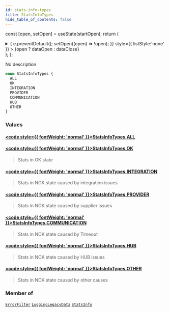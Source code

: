 ```yaml
---
id: stats-info-types
title: StatsInfoTypes
hide_table_of_contents: false
---
```






const [open, setOpen] = useState(startOpen);
return (
<details {...(open ? { open: true } : {})} className="details" style={{ border:'none', boxShadow:'none', background:'var(--ifm-background-color)' }}>
<summary
onClick={(e) => {
e.preventDefault();
setOpen((open) => !open);
}}
style={{ listStyle:'none' }} >
{open ? dataOpen : dataClose}
</summary>
{open && children}
</details>
);
};

No description

```graphql
enum StatsInfoTypes {
  ALL
  OK
  INTEGRATION
  PROVIDER
  COMMUNICATION
  HUB
  OTHER
}
```

### Values

#### [<code style={{ fontWeight: 'normal' }}>StatsInfoTypes.<b>ALL</b></code>](#)

>

#### [<code style={{ fontWeight: 'normal' }}>StatsInfoTypes.<b>OK</b></code>](#)

> Stats in OK state

#### [<code style={{ fontWeight: 'normal' }}>StatsInfoTypes.<b>INTEGRATION</b></code>](#)

> Stats in NOK state caused by integration issues

#### [<code style={{ fontWeight: 'normal' }}>StatsInfoTypes.<b>PROVIDER</b></code>](#)

> Stats in NOK state caused by supplier issues

#### [<code style={{ fontWeight: 'normal' }}>StatsInfoTypes.<b>COMMUNICATION</b></code>](#)

> Stats in NOK state caused by Timeout

#### [<code style={{ fontWeight: 'normal' }}>StatsInfoTypes.<b>HUB</b></code>](#)

> Stats in NOK state caused by HUB issues

#### [<code style={{ fontWeight: 'normal' }}>StatsInfoTypes.<b>OTHER</b></code>](#)

> Stats in NOK state caused by other causes

### Member of

[`ErrorFilter`](/api/inputs/error-filter) <Badge class="badge badge--secondary" text="input"/><Bullet />[`LoggingLegacyData`](/api/objects/logging-legacy-data) <Badge class="badge badge--secondary" text="object"/><Bullet />[`StatsInfo`](/api/objects/stats-info) <Badge class="badge badge--secondary" text="object"/>
